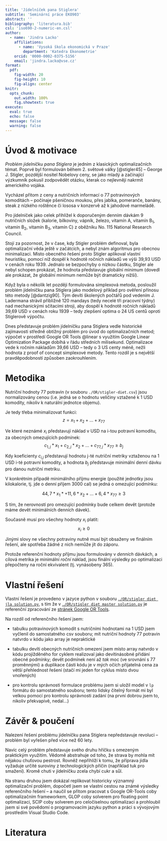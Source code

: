 ```yaml
---
title: 'Jídelníček pana Stiglera'
subtitle: 'Seminární práce EKO903'
abstract: ''
bibliography: 'literatura.bib'
csl: 'iso690-2-numeric-en.csl'
author:
  - name: 'Jindra Lacko'
    affiliations:
      - name: 'Vysoká škola ekonomická v Praze'
        department: 'Katedra Ekonometrie'
    orcid: '0000-0002-0375-5156'
    email: 'jindra.lacko@vse.cz'
format: 
  pdf:
    fig-width: 20
    fig-height: 10
    fig-align: center
knitr:
  opts_chunk: 
    out.width: 100%
    fig.showtext: true
execute: 
  eval: true
  echo: false
  message: false
  warning: false
---
```


# Úvod & motivace
*Problém jídelníčku pana Stiglera* je jedním z klasických optimalizačních témat. Poprvé byl formulován během 2. světové války [@stigler45] – George J. Stigler, pozdější nositel Nobelovy ceny, se jako mladý a začínající výzkumník pokusil zodpovědět otázku, kterak co nejlevněji nakrmit amerického vojáka.

Vycházel přitom z ceny a nutričních informací o 77 potravinových komoditách – počínaje pšeničnou moukou, přes jablka, pomeranče, banány, steak z nízkého roštěnce či lososa v konzervě až k jahodové marmeládě. 

Pro jídelníček jako celek přihlížel k doporučeným denním dávkám 9 nutričních složek (kalorie, bílkoviny, vápník, železo, vitamín A, vitamín B~1~, vitamín B~2~, vitamín B~3~, vitamín C) z oběžníku No. 115 National Research Council.

Stojí za pozornost, že v čase, kdy Stigler problém definoval, byla optimalizační věda ještě v začátcích, a nebyl znám algoritmus pro obecnou minimalizaci. Místo obecného řešení proto Stigler aplikoval vlastní heuristiku, pomocí níž dospěl k hodnotě ročních nákladů ve výši 39,93 USD v cenách roku 1939. Jednalo se bezpochyby o nízkou částku, Stigler ale nebyl schopen prokázat, že hodnota představuje globální minimum (dovedl ale prokázat, že globální minimum nemůže být dramaticky nižší).

Když byla o několik let později formulována simplexová metoda, posloužil problém jídelníčku pana Stiglera jako modelový příklad pro ověření přínosu této metody [@dantzig90]. Tým devíti školených počtářů pod vedením J. Ladermana strávil přibližně 120 mandays (tedy necelé tři pracovní týdny) nad mechanickými sčítacími stroji, aby dospěl k hodnotě ročních nákladů 39,69 USD v cenách roku 1939 – tedy zlepšení optima o 24 US centů oproti Stiglerově výpočtu.

Dnes představuje problém jídelníčku pana Stiglera vedle historické zajímavosti středně obtížný problém pro úvod do optimalizačních metod; výpočet v prostředí Google OR Tools @linear s využitím Google Linear Optimization Package dobíhá v řádu středních milisekund. Optimalizace vede k ročním nákladům 39,66 USD – tedy o 3 US centy méně, nežli hodnota z proof of concept simplexové metody. Tento rozdíl je s největší pravděpodobností způsoben zaokrouhlením.

# Metodika

Nutriční hodnoty 77 potravin (v souboru `./OR/stigler-diet.csv`) jsou normalizovány cenou (i.e. jedná se o hodnotu veličiny vztažené k 1 USD komodity, nikoliv k naturální jednotce objemu). 

Je tedy třeba minimalizovat funkci:
$$
z = x_1 + x_2 + ... + x_{77}
$$

Ve které neznámé *x~i~* představují náklad v USD na i-tou potravní komoditu, za obecných omezujících podmínek:
$$
c_{1, j} * x_1 + c_{2, j} * x_2 + ... + c_{77, j} * x_{77} \geq b_j 
$$

Kdy koeficienty *c~i,j~* představují hodnotu j-té nutriční metriky vztaženou na 1 USD i-té potravní komodity, a hodnota *b~j~* představuje minimální denní dávku pro danou nutriční metriku.

V konkrétním případě minimálního příjmu energie (použité jednotky jsou kilokalorie, tj. jde o denní příjem 3000 cal) se jedná o omezující podmínku:

$$
44,7 * x_1 * + 11,6 * x_2 + ... + 6,4 * x_{77}  \geq 3
$$

S tím, že nerovností pro omezující podmínky bude celkem devět (protože máme devět minimálních denních dávek).

Současně musí pro všechny hodnoty *x~i~*  platit:
$$
x_i \geq 0 
$$

Jinými slovy ne všechny potraviny nutně musí být obsaženy ve finálním řešení, ale spotřeba žádné z nich nemůže jít do záporu.

Protože referenční hodnoty příjmu jsou formulovány v *denních* dávkách, a cílová metrika je minimální *roční* náklad, jsou finální výsledky po optimalizaci přepočteny na roční ekvivalent (tj. vynásobeny 365).

\newpage

# Vlastní řešení

Vlastní řešení je provedeno v jazyce python v souboru [`./OR/stigler diet jla solution.py`](https://github.com/jlacko/EKO903/blob/main/OR/stigler%20diet%20jla%20solution.py), s tím že v [`./OR/stigler diet master solution.py`](https://github.com/jlacko/EKO903/blob/main/OR/stigler%20diet%20master%20solution.py) je referenční zpracování ze [stránek Google OR Tools](https://developers.google.com/optimization/lp/stigler_diet).

Na rozdíl od referenčního řešení jsem:

- tabulku potravinových komodit s nutričními hodnotami na 1 USD jsem vyčlenil do samostatného csv souboru; mít nutriční hodnoty 77 potravin natvrdo v kódu jako array je nepraktické

- tabulku devíti obecných nutričních omezení jsem místo array natvrdo v kódu projížděného for cyklem realizoval jako devítinásobné přidání obecné podmínky; devět podmínek není až *tak* moc (ve srovnání s 77 proměnnými) a duplikace části kódu je v mých očích přijatelná cena za větší přehlednost řešení (stačí mi jeden for cyklus místo dvou vnořených)

- pro kontrolu správnosti formulace problému jsem si uložil model v `lp` formátu do samostatného souboru; tento lidsky čitelný formát mi byl velkou pomocí pro kontrolu správnosti zadání (na první dobrou jsem to, nikoliv překvapivě, nedal...)

# Závěr & poučení

Nalezení řešení problému jídelníčku pana Stiglera nepředstavuje revoluci – problém byl vyřešen před více než 60 lety.

Navíc celý problém představuje svého druhu hříčku s omezeným praktickým využitím. Vědomě abstrahuje od toho, že strava by mohla mít nějakou chuťovou pestrost. Rovněž nepřihlíží k tomu, že příprava jídla vyžaduje určité suroviny z technologických příčin (například tuk pro smažení). Kromě chuti v jídelníčku zcela chybí cukr a sůl.

Na stranu druhou jsem dokázal replikovat historicky významný optimalizační problém, dopočetl jsem se vlastní cestou na známé výsledky referenčního řešení – a naučil se přitom pracovat s Google OR-Tools coby optimalizačním frameworkem, GLOP coby solverem pro floating point optimalizaci, SCIP coby solverem pro celočíselnou optimalizaci a prohloubil jsem si své povědomí o programovacím jazyku python a práci s vývojovým prostředím Visual Studio Code.

# Literatura
